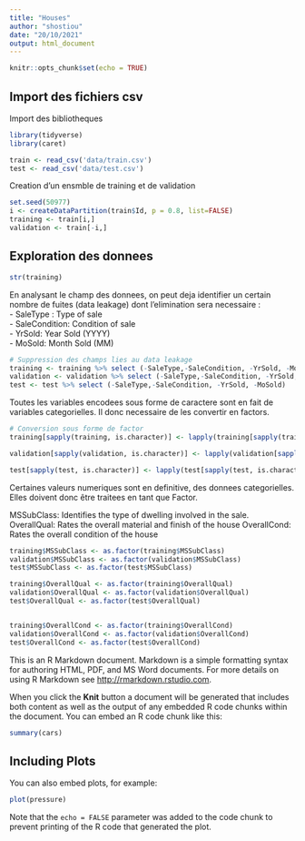 ```yaml
---
title: "Houses"
author: "shostiou"
date: "20/10/2021"
output: html_document
---
```


```r
knitr::opts_chunk$set(echo = TRUE)
```

## Import des fichiers csv

Import des bibliotheques

```r
library(tidyverse)
library(caret)
```

```r
train <- read_csv('data/train.csv')
test <- read_csv('data/test.csv')
```

Creation d'un ensmble de training et de validation

```r
set.seed(50977) 
i <- createDataPartition(train$Id, p = 0.8, list=FALSE)
training <- train[i,]
validation <- train[-i,]
```

## Exploration des donnees


```r
str(training)
```

En analysant le champ des donnees, on peut deja identifier un certain nombre de fuites (data leakage) dont l'elimination sera necessaire :  
- SaleType : Type of sale  
- SaleCondition: Condition of sale  
- YrSold: Year Sold (YYYY)  
- MoSold: Month Sold (MM)  

```r
# Suppression des champs lies au data leakage  
training <- training %>% select (-SaleType,-SaleCondition, -YrSold, -MoSold)
validation <- validation %>% select (-SaleType,-SaleCondition, -YrSold, -MoSold)
test <- test %>% select (-SaleType,-SaleCondition, -YrSold, -MoSold)
```

Toutes les variables encodees sous forme de caractere sont en fait de variables categorielles. Il donc necessaire de les convertir en factors.  

```r
# Conversion sous forme de factor
training[sapply(training, is.character)] <- lapply(training[sapply(training, is.character)], as.factor)

validation[sapply(validation, is.character)] <- lapply(validation[sapply(validation, is.character)], as.factor)

test[sapply(test, is.character)] <- lapply(test[sapply(test, is.character)], as.factor)

```


Certaines valeurs numeriques sont en definitive, des donnees categorielles.   
Elles doivent donc être traitees en tant que Factor.  

MSSubClass: Identifies the type of dwelling involved in the sale.  
OverallQual: Rates the overall material and finish of the house
OverallCond: Rates the overall condition of the house

```r
training$MSSubClass <- as.factor(training$MSSubClass)
validation$MSSubClass <- as.factor(validation$MSSubClass)
test$MSSubClass <- as.factor(test$MSSubClass)

training$OverallQual <- as.factor(training$OverallQual)
validation$OverallQual <- as.factor(validation$OverallQual)
test$OverallQual <- as.factor(test$OverallQual)


training$OverallCond <- as.factor(training$OverallCond)
validation$OverallCond <- as.factor(validation$OverallCond)
test$OverallCond <- as.factor(test$OverallCond)

```

















This is an R Markdown document. Markdown is a simple formatting syntax for authoring HTML, PDF, and MS Word documents. For more details on using R Markdown see <http://rmarkdown.rstudio.com>.

When you click the **Knit** button a document will be generated that includes both content as well as the output of any embedded R code chunks within the document. You can embed an R code chunk like this:

```r
summary(cars)
```

## Including Plots

You can also embed plots, for example:

```r
plot(pressure)
```

Note that the `echo = FALSE` parameter was added to the code chunk to prevent printing of the R code that generated the plot.

